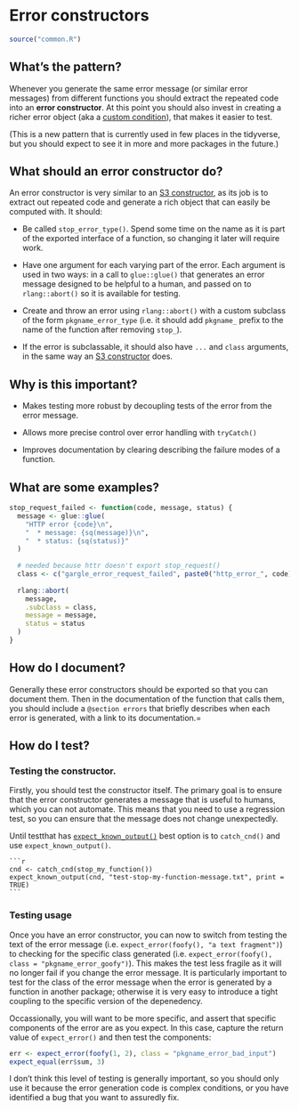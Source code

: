 # Error constructors {#err-constructor}

```r
source("common.R")
```

## What's the pattern?

Whenever you generate the same error message (or similar error messages) from different functions you should extract the repeated code into an __error constructor__. At this point you should also invest in creating a richer error object (aka a [custom condition](https://adv-r.hadley.nz/conditions.html#custom-conditions)), that makes it easier to test. 

(This is a new pattern that is currently used in few places in the tidyverse, but you should expect to see it in more and more packages in the future.)

## What should an error constructor do?

An error constructor is very similar to an [S3 constructor](https://adv-r.hadley.nz/s3.html#s3-constructor), as its job is to extract out repeated code and generate a rich object that can easily be computed with. It should:

* Be called `stop_error_type()`. Spend some time on the name as it is part of
  the exported interface of a function, so changing it later will require 
  work.

* Have one argument for each varying part of the error. Each argument is 
  used in two ways: in a call to `glue::glue()` that generates
  an error message designed to be helpful to a human, and passed on to
  `rlang::abort()` so it is available for testing.

* Create and throw an error using `rlang::abort()` with a custom subclass
  of the form `pkgname_error_type` (i.e. it should add `pkgname_` prefix to
  the name of the function after removing `stop_`).

* If the error is subclassable, it should also have `...` and `class` arguments,
  in the same way an [S3 constructor](https://adv-r.hadley.nz/s3.html#s3-subclassing)
  does.

## Why is this important?

* Makes testing more robust by decoupling tests of the error from the 
  error message.

* Allows more precise control over error handling with `tryCatch()`

* Improves documentation by clearing describing the failure modes of a 
  function.

## What are some examples?

```r
stop_request_failed <- function(code, message, status) {
  message <- glue::glue(
    "HTTP error {code}\n",
    "  * message: {sq(message)}\n",
    "  * status: {sq(status)}"
  )
  
  # needed because httr doesn't export stop_request()
  class <- c("gargle_error_request_failed", paste0("http_error_", code))
  
  rlang::abort(
    message, 
    .subclass = class,
    message = message,
    status = status
  )
}
```

## How do I document?

Generally these error constructors should be exported so that you can document them. Then in the documentation of the function that calls them, you should include a `@section errors` that briefly describes when each error is generated, with a link to its documentation.=

## How do I test?

### Testing the constructor.

Firstly, you should test the constructor itself. The primary goal is to ensure that the error constructor generates a message that is useful to humans, which you can not automate. This means that you need to use a regression test, so you can ensure that the message does not change unexpectedly. 

Until testthat has [`expect_known_output()`](https://github.com/r-lib/testthat/issues/782) best option is to `catch_cnd()` and use `expect_known_output()`.
    
    ```r
    cnd <- catch_cnd(stop_my_function())
    expect_known_output(cnd, "test-stop-my-function-message.txt", print = TRUE)
    ```

### Testing usage

Once you have an error constructor, you can now to switch from testing the text of the error message (i.e. `expect_error(foofy(), "a text fragment")`) to checking for the specific class generated (i.e. `expect_error(foofy(), class = "pkgname_error_goofy")`). This makes the test less fragile as it will no longer fail if you change the error message. It is particularly important to test for the class of the error message when the error is generated by a function in another package; otherwise it is very easy to introduce a tight coupling to the specific version of the depenedency.

Occassionally, you will want to be more specific, and assert that specific components of the error are as you expect. In this case, capture the return value of `expect_error()` and then test the components:
    
```r
err <- expect_error(foofy(1, 2), class = "pkgname_error_bad_input")
expect_equal(err$sum, 3)
```

I don't think this level of testing is generally important, so you should
only use it because the error generation code is complex conditions, or
you have identified a bug that you want to assuredly fix.